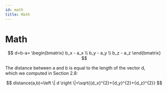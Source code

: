 ```yaml
---
id: math
title: Math
---
```


# Math

$$
d=b-a=
\begin{bmatrix}
 b_x - a_x \\ 
 b_y - a_y \\ 
 b_z - a_z
\end{bmatrix}
$$

The distance between a and b is equal to the length of the vector d,  
which we computed in Section 2.8:

$$
distance(a,b)=\left \| d \right \|=\sqrt{{d_x}^{2}+{d_y}^{2}+{d_z}^{2}}
$$
